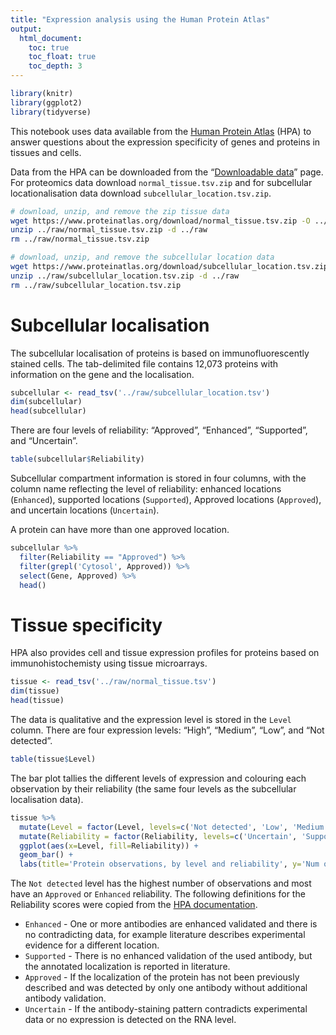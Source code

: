 ```yaml
---
title: "Expression analysis using the Human Protein Atlas"
output:
  html_document:
    toc: true
    toc_float: true
    toc_depth: 3
---
```


```r
library(knitr)
library(ggplot2)
library(tidyverse)
```

This notebook uses data available from the [Human Protein Atlas](https://www.proteinatlas.org/about) (HPA) to answer questions about the expression specificity of genes and proteins in tissues and cells.

Data from the HPA can be downloaded from the "[Downloadable data](https://www.proteinatlas.org/about/download)" page. For proteomics data download `normal_tissue.tsv.zip` and for subcellular locationalisation data download `subcellular_location.tsv.zip`.

```bash
# download, unzip, and remove the zip tissue data
wget https://www.proteinatlas.org/download/normal_tissue.tsv.zip -O ../raw/normal_tissue.tsv.zip
unzip ../raw/normal_tissue.tsv.zip -d ../raw
rm ../raw/normal_tissue.tsv.zip

# download, unzip, and remove the subcellular location data
wget https://www.proteinatlas.org/download/subcellular_location.tsv.zip -O ../raw/subcellular_location.tsv.zip
unzip ../raw/subcellular_location.tsv.zip -d ../raw
rm ../raw/subcellular_location.tsv.zip
```

# Subcellular localisation

The subcellular localisation of proteins is based on immunofluorescently stained cells. The tab-delimited file contains 12,073 proteins with information on the gene and the localisation.

```r
subcellular <- read_tsv('../raw/subcellular_location.tsv')
dim(subcellular)
head(subcellular)
```

There are four levels of reliability: "Approved", "Enhanced", "Supported", and "Uncertain".

```r
table(subcellular$Reliability)
```

Subcellular compartment information is stored in four columns, with the column name reflecting the level of reliability: enhanced locations (`Enhanced`), supported locations (`Supported`), Approved locations (`Approved`), and uncertain locations (`Uncertain`).

A protein can have more than one approved location.

```r
subcellular %>%
  filter(Reliability == "Approved") %>%
  filter(grepl('Cytosol', Approved)) %>%
  select(Gene, Approved) %>%
  head()
```

# Tissue specificity

HPA also provides cell and tissue expression profiles for proteins based on immunohistochemisty using tissue microarrays.

```r
tissue <- read_tsv('../raw/normal_tissue.tsv')
dim(tissue)
head(tissue)
```

The data is qualitative and the expression level is stored in the `Level` column. There are four expression levels: "High", "Medium", "Low", and "Not detected".

```r
table(tissue$Level)
```

The bar plot tallies the different levels of expression and colouring each observation by their reliability (the same four levels as the subcellular localisation data).
  
```r
tissue %>%
  mutate(Level = factor(Level, levels=c('Not detected', 'Low', 'Medium', 'High'))) %>%
  mutate(Reliability = factor(Reliability, levels=c('Uncertain', 'Supported', 'Enhanced', 'Approved'))) %>%
  ggplot(aes(x=Level, fill=Reliability)) +
  geom_bar() +
  labs(title='Protein observations, by level and reliability', y='Num observations')
```

The `Not detected` level has the highest number of observations and most have an `Approved` or `Enhanced` reliability. The following definitions for the Reliability scores were copied from the [HPA documentation](https://www.proteinatlas.org/about/assays+annotation#ifr).

* `Enhanced` - One or more antibodies are enhanced validated and there is no contradicting data, for example literature describes experimental evidence for a different location.
* `Supported` - There is no enhanced validation of the used antibody, but the annotated localization is reported in literature.
* `Approved` - If the localization of the protein has not been previously described and was detected by only one antibody without additional antibody validation.
* `Uncertain` - If the antibody-staining pattern contradicts experimental data or no expression is detected on the RNA level.

